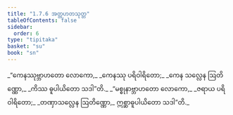 ```yaml
---
title: "1.7.6 အတ္တဟတသုတ္တ"
tableOfContents: false
sidebar:
  order: 6
type: "tipitaka"
basket: "su"
book: "sn"
---
```



<DynamicBreadcrumb />

<Division number="66" book="sn" e="ch" v="18" p="289">

<Paragraph number="321" type="verses" book="sn">
_“ကေနဿုဗ္ဘာဟတော လောကော,_  
_ကေနဿု ပရိဝါရိတော;_  
_ကေန သလ္လေန ဩတိဏ္ဏော,_  
_ကိဿ ဓူပါယိတော သဒါ”တိ._  

</Paragraph>

<Paragraph number="322" type="verses" book="sn">
_“မစ္စုနာဗ္ဘာဟတော လောကော,_  
_ဇရာယ ပရိဝါရိတော;_  
_တဏှာသလ္လေန ဩတိဏ္ဏော,_  
ဣစ္ဆာဓူပါယိတော သဒါ”တိ._
</Paragraph>
</Division>